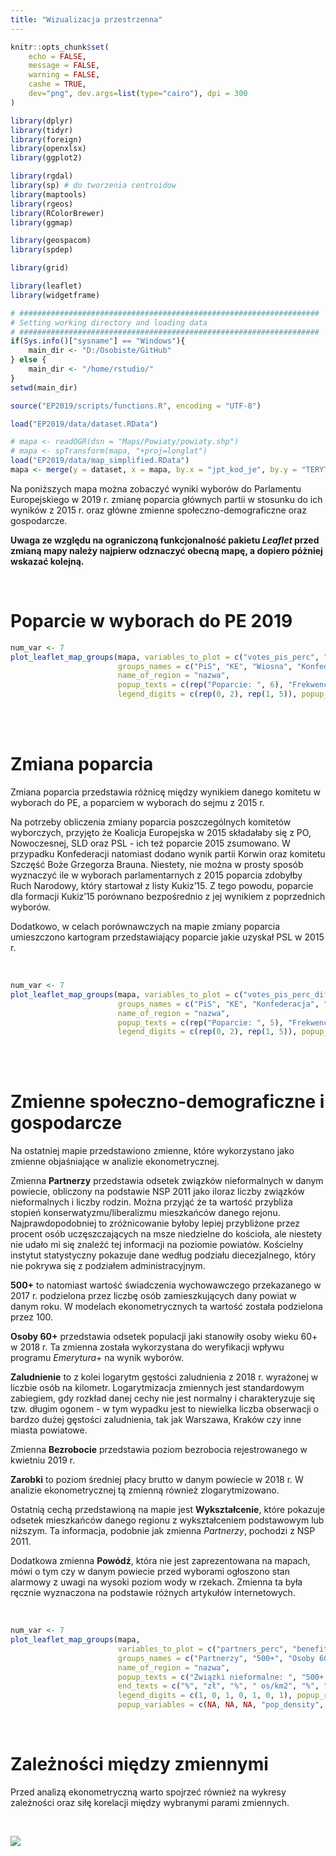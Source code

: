 ```yaml
---
title: "Wizualizacja przestrzenna"
---
```



```r
knitr::opts_chunk$set(
	echo = FALSE,
	message = FALSE,
	warning = FALSE,
	cashe = TRUE,
	dev="png", dev.args=list(type="cairo"), dpi = 300
)
```

```r
library(dplyr)
library(tidyr)
library(foreign)
library(openxlsx)
library(ggplot2)

library(rgdal)
library(sp) # do tworzenia centroidow
library(maptools)
library(rgeos)
library(RColorBrewer)
library(ggmap)

library(geospacom)
library(spdep)

library(grid)

library(leaflet)
library(widgetframe)

# ###################################################################
# Setting working directory and loading data
# ###################################################################
if(Sys.info()["sysname"] == "Windows"){
    main_dir <- "D:/Osobiste/GitHub"
} else {
    main_dir <- "/home/rstudio/"
}
setwd(main_dir)

source("EP2019/scripts/functions.R", encoding = "UTF-8")

load("EP2019/data/dataset.RData")

# mapa <- readOGR(dsn = "Maps/Powiaty/powiaty.shp")
# mapa <- spTransform(mapa, "+proj=longlat")
load("EP2019/data/map_simplified.RData")
mapa <- merge(y = dataset, x = mapa, by.x = "jpt_kod_je", by.y = "TERYT")

```

Na poniższych mapa można zobaczyć wyniki wyborów do Parlamentu Europejskiego w 2019 r. zmianę poparcia głównych partii w stosunku do ich wyników z 2015 r. oraz główne zmienne społeczno-demograficzne oraz gospodarcze. 

**Uwaga ze względu na ograniczoną funkcjonalność pakietu *Leaflet* przed zmianą mapy należy najpierw odznaczyć obecną mapę, a dopiero póżniej wskazać kolejną.**

<br>

# Poparcie w wyborach do PE 2019

```r
num_var <- 7
plot_leaflet_map_groups(mapa, variables_to_plot = c("votes_pis_perc", "votes_ke_perc", "votes_wiosna_perc", "votes_konfederacja_perc", "votes_kukiz_perc", "votes_razem_perc", "frekwencja"),
                        groups_names = c("PiS", "KE", "Wiosna", "Konfederacja", "Kukiz", "Razem", "Frekwencja"), 
                        name_of_region = "nazwa",
                        popup_texts = c(rep("Poparcie: ", 6), "Frekwencja: "),  end_texts = rep("%", num_var), 
                        legend_digits = c(rep(0, 2), rep(1, 5)), popup_round = 2, frame_height = 500)
```

<br><br>

# Zmiana poparcia 

Zmiana poparcia przedstawia różnicę między wynikiem danego komitetu w wyborach do PE, a poparciem w wyborach do sejmu z 2015 r.

Na potrzeby obliczenia zmiany poparcia poszczególnych komitetów wyborczych, przyjęto że Koalicja Europejska w 2015 składałaby się z PO, Nowoczesnej, SLD oraz PSL - ich też poparcie 2015 zsumowano. W przypadku Konfederacji natomiast dodano wynik partii Korwin oraz komitetu Szczęść Boże Grzegorza Brauna. Niestety, nie można w prosty sposób wyznaczyć ile w wyborach parlamentarnych z 2015 poparcia zdobyłby Ruch Narodowy, który startował z listy Kukiz'15. Z tego powodu, poparcie dla formacji Kukiz'15 porównano bezpośrednio z jej wynikiem z poprzednich wyborów.

Dodatkowo, w celach porównawczych na mapie zmiany poparcia umieszczono kartogram przedstawiający poparcie jakie uzyskał PSL w 2015 r.

<br>


```r
num_var <- 7
plot_leaflet_map_groups(mapa, variables_to_plot = c("votes_pis_perc_diff", "votes_ke_perc_diff", "votes_konfederacja_perc_diff", "votes_kukiz_perc_diff", "votes_razem_perc_diff", "frekwencja_diff", "votes_2015_psl_perc"),
                        groups_names = c("PiS", "KE", "Konfederacja", "Kukiz", "Razem", "Frekwencja", "PSL 2015"), 
                        name_of_region = "nazwa",
                        popup_texts = c(rep("Poparcie: ", 5), "Frekwencja: ", "Poparcie: "),  end_texts = rep("%", num_var), 
                        legend_digits = c(rep(0, 2), rep(1, 5)), popup_round = 2, frame_height = 500)
```

<br><br>

# Zmienne społeczno-demograficzne i gospodarcze

Na ostatniej mapie przedstawiono zmienne, które wykorzystano jako zmienne objaśniające w analizie ekonometrycznej.

Zmienna **Partnerzy** przedstawia odsetek związków nieformalnych w danym powiecie, obliczony na podstawie NSP 2011 jako iloraz liczby związków nieformalnych i liczby rodzin. Można przyjąć że ta wartość przybliża stopień konserwatyzmu/liberalizmu mieszkańców danego rejonu. Najprawdopodobniej to zróżnicowanie byłoby lepiej przybliżone przez procent osób uczęszczających na msze niedzielne do kościoła, ale niestety nie udało mi się znaleźć tej informacji na poziomie powiatów. Kościelny instytut statystyczny pokazuje dane według podziału diecezjalnego, który nie pokrywa się z podziałem administracyjnym.

**500+** to natomiast wartość świadczenia wychowawczego przekazanego w 2017 r. podzielona przez liczbę osób zamieszkujących dany powiat w danym roku. W modelach ekonometrycznych ta wartość została podzielona przez 100.

**Osoby 60+** przedstawia odsetek populacji jaki stanowiły osoby wieku 60+ w 2018 r. Ta zmienna została wykorzystana do weryfikacji wpływu programu *Emerytura+* na wynik wyborów.

**Zaludnienie** to z kolei logarytm gęstości zaludnienia z 2018 r. wyrażonej w liczbie osób na kilometr. Logarytmizacja zmiennych jest standardowym zabiegiem, gdy rozkład danej cechy nie jest normalny i charakteryzuje się tzw. długim ogonem - w tym wypadku jest to niewielka liczba obserwacji o bardzo dużej gęstości zaludnienia, tak jak Warszawa, Kraków czy inne miasta powiatowe. 

Zmienna **Bezrobocie** przedstawia poziom bezrobocia rejestrowanego w kwietniu 2019 r. 

**Zarobki** to poziom średniej płacy brutto w danym powiecie w 2018 r. W analizie ekonometrycznej tą zmienną również zlogarytmizowano.

Ostatnią cechą przedstawioną na mapie jest **Wykształcenie**, które pokazuje odsetek mieszkańców danego regionu z wykształceniem podstawowym lub niższym. Ta informacja, podobnie jak zmienna *Partnerzy*, pochodzi z NSP 2011.

Dodatkowa zmienna **Powódź**, która nie jest zaprezentowana na mapach, mówi o tym czy w danym powiecie przed wyborami ogłoszono stan alarmowy z uwagi na wysoki poziom wody w rzekach. Zmienna ta była ręcznie wyznaczona na podstawie różnych artykułów internetowych.

<br>


```r
num_var <- 7
plot_leaflet_map_groups(mapa, 
                        variables_to_plot = c("partners_perc", "benefit_500_pp_nom", "elderly_perc", "pop_density_log", "unempl_2019_04", "salary", "primary_uneducated_perc"),
                        groups_names = c("Partnerzy", "500+", "Osoby 60+", "Zaludnienie", "Bezrobocie", "Zarobki", "Wykształcenie"), 
                        name_of_region = "nazwa",
                        popup_texts = c("Związki nieformalne: ", "500+ na osobę: ", "Osoby w wieku 60+: ", "Gęstość zaludnienia: ", "Bezrobocie 04.2019: ", "Średnia pensja 2017: ", "Wykształcenie podstawowe lub niższe: "),  
                        end_texts = c("%", "zł", "%", " os/km2", "%", "zł", "%"), 
                        legend_digits = c(1, 0, 1, 0, 1, 0, 1), popup_round = 2, frame_height = 500,
                        popup_variables = c(NA, NA, NA, "pop_density", NA, NA, NA))
```

<br>

# Zależności między zmiennymi

Przed analizą ekonometryczną warto spojrzeć również na wykresy zależności oraz siłę korelacji między wybranymi parami zmiennych.

<br>

![](VariablesCorrelation.png)

<br>